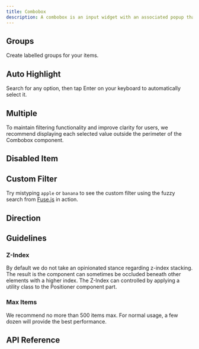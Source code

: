 ```yaml
---
title: Combobox
description: A combobox is an input widget with an associated popup that enables users to select a value from a collection of possible values.
---
```



















<Framework id="svelte">
	<Preview framework="svelte" files={{ 'app.svelte': DefaultSvelteRaw }} client:visible>
		<DefaultSvelte client:visible />
	</Preview>
</Framework>
<Framework id="react">
	<Preview framework="react" files={{ 'app.tsx': DefaultReactRaw }} client:visible>
		<DefaultReact client:visible />
	</Preview>
</Framework>

## Groups

Create labelled groups for your items.

<Framework id="svelte">
	<Preview framework="svelte" files={{ 'app.svelte': GroupSvelteRaw }} client:visible>
		<GroupSvelte client:visible />
	</Preview>
</Framework>
<Framework id="react">
	<Preview framework="react" files={{ 'app.tsx': GroupReactRaw }} client:visible>
		<GroupReact client:visible />
	</Preview>
</Framework>

## Auto Highlight

Search for any option, then tap Enter on your keyboard to automatically select it.

<Framework id="svelte">
	<Preview framework="svelte" files={{ 'app.svelte': AutoHighlightSvelteRaw }} client:visible>
		<AutoHighlightSvelte client:visible />
	</Preview>
</Framework>
<Framework id="react">
	<Preview framework="react" files={{ 'app.tsx': AutoHighlightReactRaw }} client:visible>
		<AutoHighlightReact client:visible />
	</Preview>
</Framework>

## Multiple

To maintain filtering functionality and improve clarity for users, we recommend displaying each selected value outside the perimeter of the Combobox component.

<Framework id="svelte">
	<Preview framework="svelte" files={{ 'app.svelte': MultipleSvelteRaw }} client:visible>
		<MultipleSvelte client:visible />
	</Preview>
</Framework>
<Framework id="react">
	<Preview framework="react" files={{ 'app.tsx': MultipleReactRaw }} client:visible>
		<MultipleReact client:visible />
	</Preview>
</Framework>

## Disabled Item

<Framework id="svelte">
	<Preview framework="svelte" files={{ 'app.svelte': DisabledItemSvelteRaw }} client:visible>
		<DisabledItemSvelte client:visible />
	</Preview>
</Framework>
<Framework id="react">
	<Preview framework="react" files={{ 'app.tsx': DisabledItemReactRaw }} client:visible>
		<DisabledItemReact client:visible />
	</Preview>
</Framework>

## Custom Filter

Try mistyping `apple` or `banana` to see the custom filter using the fuzzy search from [Fuse.js](https://fusejs.io/) in action.

<Framework id="svelte">
	<Preview framework="svelte" files={{ 'app.svelte': CustomFilterSvelteRaw }} client:visible>
		<CustomFilterSvelte client:visible />
	</Preview>
</Framework>
<Framework id="react">
	<Preview framework="react" files={{ 'app.tsx': CustomFilterReactRaw }} client:visible>
		<CustomFilterReact client:visible />
	</Preview>
</Framework>

## Direction

<Framework id="svelte">
	<Preview framework="svelte" files={{ 'app.svelte': DirSvelteRaw }} client:visible>
		<DirSvelte client:visible />
	</Preview>
</Framework>
<Framework id="react">
	<Preview framework="react" files={{ 'app.tsx': DirReactRaw }} client:visible>
		<DirReact client:visible />
	</Preview>
</Framework>

## Guidelines

### Z-Index

By default we do not take an opinionated stance regarding z-index stacking. The result is the component can sometimes be occluded beneath other elements with a higher index. The Z-Index can controlled by applying a utility class to the Positioner component part.

<Framework id="svelte">
	<Preview framework="svelte" files={{ 'app.svelte': ZIndexSvelteRaw }} client:visible>
		<ZIndexSvelte client:visible />
	</Preview>
</Framework>
<Framework id="react">
	<Preview framework="react" files={{ 'app.tsx': ZIndexReactRaw }} client:visible>
		<ZIndexReact client:visible />
	</Preview>
</Framework>

### Max Items

We recommend no more than 500 items max. For normal usage, a few dozen will provide the best performance.

## API Reference

<ApiTable />
